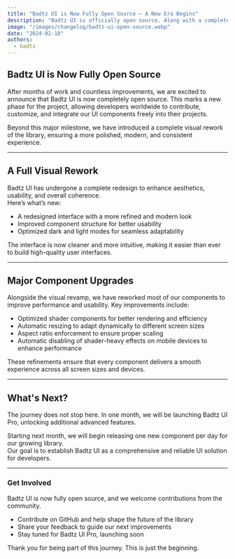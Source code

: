 ```yaml
---
title: "Badtz UI is Now Fully Open Source – A New Era Begins"
description: "Badtz UI is officially open source. Along with a complete visual rework, major component optimizations, and an exciting roadmap ahead, we are thrilled to share this milestone with you."
image: "/images/changelog/badtz-ui-open-source.webp"
date: "2024-02-18"
authors:
  - badtz
---
```


## Badtz UI is Now Fully Open Source  

After months of work and countless improvements, we are excited to announce that Badtz UI is now completely open source. This marks a new phase for the project, allowing developers worldwide to contribute, customize, and integrate our UI components freely into their projects.

Beyond this major milestone, we have introduced a complete visual rework of the library, ensuring a more polished, modern, and consistent experience.

---

## A Full Visual Rework  

Badtz UI has undergone a complete redesign to enhance aesthetics, usability, and overall coherence.  
Here’s what’s new:  

- A redesigned interface with a more refined and modern look  
- Improved component structure for better usability  
- Optimized dark and light modes for seamless adaptability  

The interface is now cleaner and more intuitive, making it easier than ever to build high-quality user interfaces.

---

## Major Component Upgrades  

Alongside the visual revamp, we have reworked most of our components to improve performance and usability. Key improvements include:  

- Optimized shader components for better rendering and efficiency  
- Automatic resizing to adapt dynamically to different screen sizes  
- Aspect ratio enforcement to ensure proper scaling  
- Automatic disabling of shader-heavy effects on mobile devices to enhance performance  

These refinements ensure that every component delivers a smooth experience across all screen sizes and devices.

---

## What's Next?  

The journey does not stop here. In one month, we will be launching Badtz UI Pro, unlocking additional advanced features.  

Starting next month, we will begin releasing one new component per day for our growing library.  
Our goal is to establish Badtz UI as a comprehensive and reliable UI solution for developers.

---

### Get Involved  

Badtz UI is now fully open source, and we welcome contributions from the community.  

- Contribute on GitHub and help shape the future of the library  
- Share your feedback to guide our next improvements  
- Stay tuned for Badtz UI Pro, launching soon  

Thank you for being part of this journey. This is just the beginning.  
